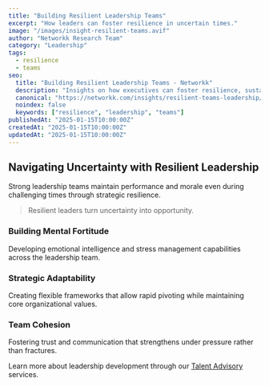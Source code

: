 ```yaml
---
title: "Building Resilient Leadership Teams"
excerpt: "How leaders can foster resilience in uncertain times."
image: "/images/insight-resilient-teams.avif"
author: "Networkk Research Team"
category: "Leadership"
tags:
  - resilience
  - teams
seo:
  title: "Building Resilient Leadership Teams - Networkk"
  description: "Insights on how executives can foster resilience, sustain performance and maintain morale when navigating economic uncertainty and rapid change."
  canonical: "https://networkk.com/insights/resilient-teams-leadership/"
  noindex: false
  keywords: ["resilience", "leadership", "teams"]
publishedAt: "2025-01-15T10:00:00Z"
createdAt: "2025-01-15T10:00:00Z"
updatedAt: "2025-01-15T10:00:00Z"
---
```


## Navigating Uncertainty with Resilient Leadership

Strong leadership teams maintain performance and morale even during challenging times through strategic resilience.

> Resilient leaders turn uncertainty into opportunity.

### Building Mental Fortitude

Developing emotional intelligence and stress management capabilities across the leadership team.

### Strategic Adaptability

Creating flexible frameworks that allow rapid pivoting while maintaining core organizational values.

### Team Cohesion

Fostering trust and communication that strengthens under pressure rather than fractures.

Learn more about leadership development through our [Talent Advisory](/services/talent-advisory) services.
